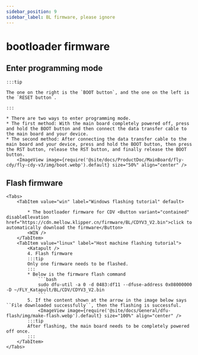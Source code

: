 ```yaml
---
sidebar_position: 9
sidebar_label: BL firmware, please ignore
---
```



# bootloader firmware

## Enter programming mode

    :::tip
 
    The one on the right is the `BOOT button`, and the one on the left is the `RESET button`.

    :::

    * There are two ways to enter programming mode.
    * The first method: With the main board completely powered off, press and hold the BOOT button and then connect the data transfer cable to the main board and your device.
    * The second method: After connecting the data transfer cable to the main board and your device, press and hold the BOOT button, then press the RST button, release the RST button, and finally release the BOOT button.
        <ImageView image={require('@site/docs/ProductDoc/MainBoard/fly-cdy/fly-cdy-v3/img/boot.webp').default} size="50%" align="center" />

## Flash firmware
    <Tabs>
        <TabItem value="win" label="Windows flashing tutorial" default>

            * The bootloader firmware for CDV <Button variant="contained" disableElevation href="https://cdn.mellow.klipper.cn/firmware/BL/CDYV3_V2.bin">click to automatically download the firmware</Button>
            <WIN />
        </TabItem>
        <TabItem value="linux" label="Host machine flashing tutorial">
            <Katapult />
            4. Flash firmware
            :::tip
            Only one firmware needs to be flashed.
            :::
            * Below is the firmware flash command
                ```bash
                sudo dfu-util -a 0 -d 0483:df11 --dfuse-address 0x08000000 -D ~/FLY_Katapult/BL/CDV/CDYV3_V2.bin
                ```
            5. If the content shown at the arrow in the image below says ``File downloaded successfully``, then the flashing is successful.
                <ImageView image={require('@site/docs/General/dfu-flash/img/make-flash.webp').default} size="100%" align="center" />
            :::tip
            After flashing, the main board needs to be completely powered off once.
            :::
        </TabItem>
    </Tabs>